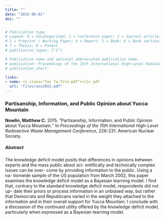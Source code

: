 ```yaml
---
title: ""
date: "2015-06-01"
doi: ""


# Publication type.
# Legend: 0 = Uncategorized; 1 = Conference paper; 2 = Journal article;
# 3 = Preprint / Working Paper; 4 = Report; 5 = Book; 6 = Book section;
# 7 = Thesis; 8 = Patent
# publication_types: ["1"]

# Publication name and optional abbreviated publication name.
# publication: Proceedings of the 15th International High-Level Radioactive Waste Management Conference
# publication_short: 

links:
- name: <i class="fas fa-file-pdf"></i> pdf
  url: "files/ans2015.pdf"
---
```


### Partisanship, Information, and Public Opinion about Yucca Mountain

**Nowlin, Matthew C.** 2015. "Partisanship, Information, and Public Opinion about Yucca Mountain.'' In *Proceedings of the 15th International High-Level Radioactive Waste Management Conference*, 226-231. American Nuclear Society.

##### Abstract

The knowledge deficit model posits that differences in opinions between experts and the mass public about sci- entifically and technically complex issues can be over- come by providing information to the public. Using a na- tionwide sample of the US population from March 2002, this paper examines the knowledge deficit model as a Bayesian learning model. I find that, contrary to the standard knowledge deficit model, respondents did not up- date their priors or process information in an unbiased way, but rather that Democrats and Republicans varied in the weight they attached to the information and in their overall support for Yucca Mountain. I conclude with a discussion of the continued utility offered by the knowledge deficit model, particularly when expressed as a Bayesian learning model.
